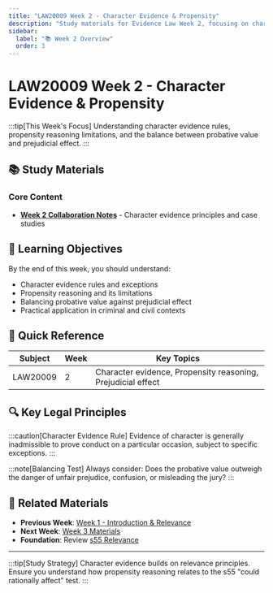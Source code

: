 ```yaml
---
title: "LAW20009 Week 2 - Character Evidence & Propensity"
description: "Study materials for Evidence Law Week 2, focusing on character evidence rules and propensity reasoning"
sidebar:
  label: "📚 Week 2 Overview"
  order: 3
---
```


# LAW20009 Week 2 - Character Evidence & Propensity

:::tip[This Week's Focus]
Understanding character evidence rules, propensity reasoning limitations, and the balance between probative value and prejudicial effect.
:::

## 📚 Study Materials

### Core Content
- [**Week 2 Collaboration Notes**](./law20009-week2-week-2-collab-notes) - Character evidence principles and case studies

## 🎯 Learning Objectives

By the end of this week, you should understand:
- Character evidence rules and exceptions
- Propensity reasoning and its limitations
- Balancing probative value against prejudicial effect
- Practical application in criminal and civil contexts

## 📝 Quick Reference

| **Subject** | **Week** | **Key Topics** |
|-------------|----------|----------------|
| LAW20009 | 2 | Character evidence, Propensity reasoning, Prejudicial effect |

## 🔍 Key Legal Principles

:::caution[Character Evidence Rule]
Evidence of character is generally inadmissible to prove conduct on a particular occasion, subject to specific exceptions.
:::

:::note[Balancing Test]
Always consider: Does the probative value outweigh the danger of unfair prejudice, confusion, or misleading the jury?
:::

## 🔗 Related Materials

- **Previous Week**: [Week 1 - Introduction & Relevance](./law20009-week1)
- **Next Week**: [Week 3 Materials](./law20009-week3)
- **Foundation**: Review [s55 Relevance](./law20009-week1-intro-relevance)

---

:::tip[Study Strategy]
Character evidence builds on relevance principles. Ensure you understand how propensity reasoning relates to the s55 "could rationally affect" test.
:::